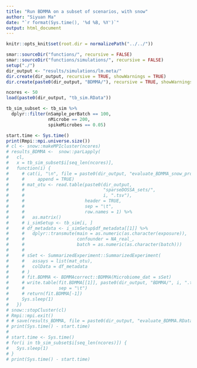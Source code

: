 ```yaml
---
title: "Run BDMMA on a subset of scenarios, with snow"
author: "Siyuan Ma"
date: "`r format(Sys.time(), '%d %B, %Y')`"
output: html_document
---
```

```r
knitr::opts_knit$set(root.dir = normalizePath("../../"))
```
```r
smar::sourceDir("functions/", recursive = FALSE)
smar::sourceDir("functions/simulations/", recursive = FALSE)
setup("./")
dir_output <- "results/simulations/lm.meta/"
dir.create(dir_output, recursive = TRUE, showWarnings = TRUE)
dir.create(paste0(dir_output, "BDMMA/"), recursive = TRUE, showWarnings = TRUE)
```

```r
ncores <- 50
load(paste0(dir_output, "tb_sim.RData"))
```
```r
tb_sim_subset <- tb_sim %>%
  dplyr::filter(nSample_perBatch == 100,
                nMicrobe == 200,
                spikeMicrobes == 0.05)

start.time <- Sys.time()
print(Rmpi::mpi.universe.size())
# cl <- snow::makeMPIcluster(ncores)
# results_BDMMA <-  snow::parLapply(
#   cl,
#   x = tb_sim_subset$i[seq_len(ncores)],
#   function(i) {
#     # cat(i, "\n", file = paste0(dir_output, "evaluate_BDMMA_snow_progress.txt"),
#     #     append = TRUE)
#     # mat_otu <- read.table(paste0(dir_output,
#     #                              "sparseDOSSA_sets/",
#     #                              i, ".tsv"),
#     #                       header = TRUE,
#     #                       sep = "\t",
#     #                       row.names = 1) %>%
#     #   as.matrix()
#     # i_simSetup <- tb_sim[i, ]
#     # df_metadata <- i_simSetup$df_metadata[[1]] %>%
#     #   dplyr::transmute(main = as.numeric(as.character(exposure)),
#     #                    confounder = NA_real_,
#     #                    batch = as.numeric(as.character(batch)))
#     #
#     # sSet <- SummarizedExperiment::SummarizedExperiment(
#     #   assays = list(mat_otu),
#     #   colData = df_metadata
#     # )
#     # fit.BDMMA <- BDMMAcorrect::BDMMA(Microbiome_dat = sSet)
#     # write.table(fit.BDMMA[[1]], paste0(dir_output, "BDMMA/", i, ".tsv"),
#     #             sep = "\t")
#     # return(fit.BDMMA[-1])
#     Sys.sleep(1)
#   })
# snow::stopCluster(cl)
# Rmpi::mpi.exit()
# # save(results_BDMMA, file = paste0(dir_output, "evaluate_BDMMA.RData"))
# print(Sys.time() - start.time)
# 
# start.time <- Sys.time()
# for(i in tb_sim_subset$i[seq_len(ncores)]) {
#   Sys.sleep(1)
# }
# print(Sys.time() - start.time)
```